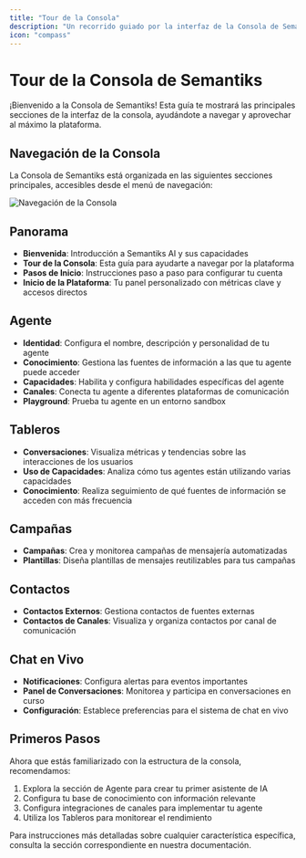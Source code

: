 ```yaml
---
title: "Tour de la Consola"
description: "Un recorrido guiado por la interfaz de la Consola de Semantiks AI"
icon: "compass"
---
```


# Tour de la Consola de Semantiks

¡Bienvenido a la Consola de Semantiks! Esta guía te mostrará las principales secciones de la interfaz de la consola, ayudándote a navegar y aprovechar al máximo la plataforma.

## Navegación de la Consola

La Consola de Semantiks está organizada en las siguientes secciones principales, accesibles desde el menú de navegación:

![Navegación de la Consola](/images/console-tour/navigation.png)

## Panorama

- <Icon icon="flag" iconType="solid" /> **Bienvenida**: Introducción a Semantiks AI y sus capacidades
- <Icon icon="compass" iconType="solid" /> **Tour de la Consola**: Esta guía para ayudarte a navegar por la plataforma
- <Icon icon="rocket" iconType="solid" /> **Pasos de Inicio**: Instrucciones paso a paso para configurar tu cuenta
- <Icon icon="gauge" iconType="solid" /> **Inicio de la Plataforma**: Tu panel personalizado con métricas clave y accesos directos

## Agente

- <Icon icon="user" iconType="solid" /> **Identidad**: Configura el nombre, descripción y personalidad de tu agente
- <Icon icon="book" iconType="solid" /> **Conocimiento**: Gestiona las fuentes de información a las que tu agente puede acceder
- <Icon icon="bolt" iconType="solid" /> **Capacidades**: Habilita y configura habilidades específicas del agente
- <Icon icon="share-nodes" iconType="solid" /> **Canales**: Conecta tu agente a diferentes plataformas de comunicación
- <Icon icon="flask" iconType="solid" /> **Playground**: Prueba tu agente en un entorno sandbox

## Tableros

- <Icon icon="comments" iconType="solid" /> **Conversaciones**: Visualiza métricas y tendencias sobre las interacciones de los usuarios
- <Icon icon="wrench" iconType="solid" /> **Uso de Capacidades**: Analiza cómo tus agentes están utilizando varias capacidades
- <Icon icon="book-open" iconType="solid" /> **Conocimiento**: Realiza seguimiento de qué fuentes de información se acceden con más frecuencia

## Campañas

- <Icon icon="megaphone" iconType="solid" /> **Campañas**: Crea y monitorea campañas de mensajería automatizadas
- <Icon icon="file-lines" iconType="solid" /> **Plantillas**: Diseña plantillas de mensajes reutilizables para tus campañas

## Contactos

- <Icon icon="address-book" iconType="solid" /> **Contactos Externos**: Gestiona contactos de fuentes externas
- <Icon icon="address-card" iconType="solid" /> **Contactos de Canales**: Visualiza y organiza contactos por canal de comunicación

## Chat en Vivo

- <Icon icon="bell" iconType="solid" /> **Notificaciones**: Configura alertas para eventos importantes
- <Icon icon="comments" iconType="solid" /> **Panel de Conversaciones**: Monitorea y participa en conversaciones en curso
- <Icon icon="gear" iconType="solid" /> **Configuración**: Establece preferencias para el sistema de chat en vivo

## Primeros Pasos

Ahora que estás familiarizado con la estructura de la consola, recomendamos:

1. Explora la sección de Agente para crear tu primer asistente de IA
2. Configura tu base de conocimiento con información relevante
3. Configura integraciones de canales para implementar tu agente
4. Utiliza los Tableros para monitorear el rendimiento

Para instrucciones más detalladas sobre cualquier característica específica, consulta la sección correspondiente en nuestra documentación.
